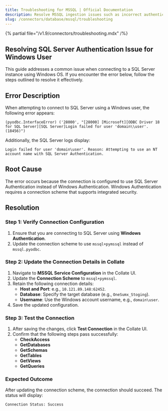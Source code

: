 ```yaml
---
title: Troubleshooting for MSSQL | Official Documentation
description: Resolve MSSQL ingestion issues such as incorrect authentication, invalid queries, or schema incompatibilities.
slug: /connectors/database/mssql/troubleshooting
---
```


{% partial file="/v1.9/connectors/troubleshooting.mdx" /%}

## Resolving SQL Server Authentication Issue for Windows User

This guide addresses a common issue when connecting to a SQL Server instance using Windows OS. If you encounter the error below, follow the steps outlined to resolve it effectively.  

## Error Description  
When attempting to connect to SQL Server using a Windows user, the following error appears:  

```
(pyodbc.InterfaceError) ('28000', "[28000] [Microsoft][ODBC Driver 18 for SQL Server][SQL Server]Login failed for user 'domain\\user'. (18456)")
```

Additionally, the SQL Server logs display:

```
Login failed for user 'domain\user'. Reason: Attempting to use an NT account name with SQL Server Authentication.
```
## Root Cause  
The error occurs because the connection is configured to use SQL Server Authentication instead of Windows Authentication. Windows Authentication requires a connection scheme that supports integrated security.  

## Resolution  

### Step 1: Verify Connection Configuration  
1. Ensure that you are connecting to SQL Server using **Windows Authentication**.  
2. Update the connection scheme to use `mssql+pymssql` instead of `mssql.pyodbc`.  

### Step 2: Update the Connection Details in Collate  
1. Navigate to **MSSQL Service Configuration** in the Collate UI.  
2. Update the **Connection Scheme** to `mssql+pymssql`.  
3. Retain the following connection details:  
   - **Host and Port**: e.g., `10.121.89.148:62452`.  
   - **Database**: Specify the target database (e.g., `OneSumx_Stoging`).  
   - **Username**: Use the Windows account username, e.g., `domain\user`.  
4. Save the updated configuration.  

### Step 3: Test the Connection  
1. After saving the changes, click **Test Connection** in the Collate UI.  
2. Confirm that the following steps pass successfully:  
   - **CheckAccess**  
   - **GetDatabases**  
   - **GetSchemas**  
   - **GetTables**  
   - **GetViews**  
   - **GetQueries**  

### Expected Outcome  
After updating the connection scheme, the connection should succeed. The status will display:

```
Connection Status: Success
```
